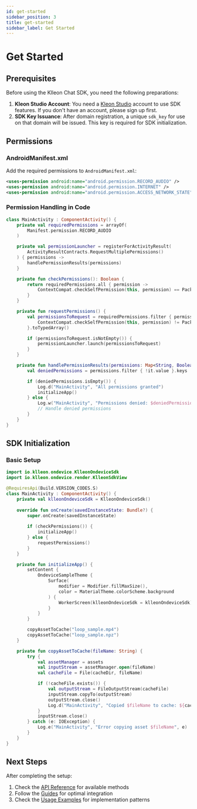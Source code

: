 ```yaml
---
id: get-started
sidebar_position: 3
title: get-started
sidebar_label: Get Started
---
```


# Get Started

## Prerequisites

Before using the Klleon Chat SDK, you need the following preparations:

1.  **Kleon Studio Account**: You need a [Kleon Studio](https://www.studio.klleon.io/) account to use SDK features. If you don't have an account, please sign up first.
2.  **SDK Key Issuance**: After domain registration, a unique `sdk_key` for use on that domain will be issued. This key is required for SDK initialization.

## Permissions

### AndroidManifest.xml

Add the required permissions to `AndroidManifest.xml`:

```xml
<uses-permission android:name="android.permission.RECORD_AUDIO" />
<uses-permission android:name="android.permission.INTERNET" />
<uses-permission android:name="android.permission.ACCESS_NETWORK_STATE" />
```

### Permission Handling in Code

```kotlin
class MainActivity : ComponentActivity() {
    private val requiredPermissions = arrayOf(
        Manifest.permission.RECORD_AUDIO
    )

    private val permissionLauncher = registerForActivityResult(
        ActivityResultContracts.RequestMultiplePermissions()
    ) { permissions ->
        handlePermissionResults(permissions)
    }

    private fun checkPermissions(): Boolean {
        return requiredPermissions.all { permission ->
            ContextCompat.checkSelfPermission(this, permission) == PackageManager.PERMISSION_GRANTED
        }
    }

    private fun requestPermissions() {
        val permissionsToRequest = requiredPermissions.filter { permission ->
            ContextCompat.checkSelfPermission(this, permission) != PackageManager.PERMISSION_GRANTED
        }.toTypedArray()

        if (permissionsToRequest.isNotEmpty()) {
            permissionLauncher.launch(permissionsToRequest)
        }
    }

    private fun handlePermissionResults(permissions: Map<String, Boolean>) {
        val deniedPermissions = permissions.filter { !it.value }.keys

        if (deniedPermissions.isEmpty()) {
            Log.d("MainActivity", "All permissions granted")
            initializeApp()
        } else {
            Log.w("MainActivity", "Permissions denied: $deniedPermissions")
            // Handle denied permissions
        }
    }
}
```

## SDK Initialization

### Basic Setup

```kotlin
import io.klleon.ondevice.KlleonOndeviceSdk
import io.klleon.ondevice.render.KlleonSdkView

@RequiresApi(Build.VERSION_CODES.S)
class MainActivity : ComponentActivity() {
    private val klleonOndeviceSdk = KlleonOndeviceSdk()
    
    override fun onCreate(savedInstanceState: Bundle?) {
        super.onCreate(savedInstanceState)
        
        if (checkPermissions()) {
            initializeApp()
        } else {
            requestPermissions()
        }
    }

    private fun initializeApp() {
        setContent {
            OndeviceSampleTheme {
                Surface(
                    modifier = Modifier.fillMaxSize(),
                    color = MaterialTheme.colorScheme.background
                ) {
                    WorkerScreen(klleonOndeviceSdk = klleonOndeviceSdk)
                }
            }
        }

        copyAssetToCache("loop_sample.mp4")
        copyAssetToCache("loop_sample.npz")
    }

    private fun copyAssetToCache(fileName: String) {
        try {
            val assetManager = assets
            val inputStream = assetManager.open(fileName)
            val cacheFile = File(cacheDir, fileName)

            if (!cacheFile.exists()) {
                val outputStream = FileOutputStream(cacheFile)
                inputStream.copyTo(outputStream)
                outputStream.close()
                Log.d("MainActivity", "Copied $fileName to cache: ${cacheFile.absolutePath}")
            }
            inputStream.close()
        } catch (e: IOException) {
            Log.e("MainActivity", "Error copying asset $fileName", e)
        }
    }
}
```

## Next Steps

After completing the setup:

1. Check the [API Reference](api-reference) for available methods
2. Follow the [Guides](../guides/guides) for optimal integration
3. Check the [Usage Examples](../examples/examples) for implementation patterns
